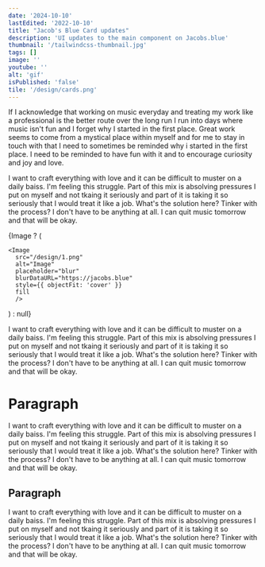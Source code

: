 ```yaml
---
date: '2024-10-10'
lastEdited: '2022-10-10'
title: "Jacob's Blue Card updates"
description: 'UI updates to the main component on Jacobs.blue'
thumbnail: '/tailwindcss-thumbnail.jpg'
tags: []
image: ''
youtube: ''
alt: 'gif'
isPublished: 'false'
tile: '/design/cards.png'
---
```


If I acknowledge that working on music everyday and treating my work like
a professional is the better route over the long run I run into days where
music isn't fun and I forget why I started in the first place. Great work
seems to come from a mystical place within myself and for me to stay in
touch with that I need to sometimes be reminded why i started in the first
place. I need to be reminded to have fun with it and to encourage
curiosity and joy and love.

I want to craft everything with love and it
can be difficult to muster on a daily baiss. I'm feeling this struggle.
Part of this mix is absolving pressures I put on myself and not tkaing it
seriously and part of it is taking it so seriously that I would treat it
like a job. What's the solution here? Tinker with the process? I don't
have to be anything at all. I can quit music tomorrow and that will be
okay.

{Image ? (

 <div className="relative w-full rounded-2xl border bg-gray-400 overflow-clip aspect-square sm:aspect-video">

    <Image
      src="/design/1.png"
      alt="Image"
      placeholder="blur"
      blurDataURL="https://jacobs.blue"
      style={{ objectFit: 'cover' }}
      fill
      />

</div>
) : null}

I want to craft everything with love and it
can be difficult to muster on a daily baiss. I'm feeling this struggle.
Part of this mix is absolving pressures I put on myself and not tkaing it
seriously and part of it is taking it so seriously that I would treat it
like a job. What's the solution here? Tinker with the process? I don't
have to be anything at all. I can quit music tomorrow and that will be
okay.

# Paragraph

I want to craft everything with love and it
can be difficult to muster on a daily baiss. I'm feeling this struggle.
Part of this mix is absolving pressures I put on myself and not tkaing it
seriously and part of it is taking it so seriously that I would treat it
like a job. What's the solution here? Tinker with the process? I don't
have to be anything at all. I can quit music tomorrow and that will be
okay.

## Paragraph

I want to craft everything with love and it
can be difficult to muster on a daily baiss. I'm feeling this struggle.
Part of this mix is absolving pressures I put on myself and not tkaing it
seriously and part of it is taking it so seriously that I would treat it
like a job. What's the solution here? Tinker with the process? I don't
have to be anything at all. I can quit music tomorrow and that will be
okay.
